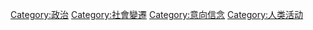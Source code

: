 {{Commons category|Activism}}

[[Category:政治|Category:政治]]
[[Category:社會變遷|Category:社會變遷]]
[[Category:意向信念|Category:意向信念]]
[[Category:人类活动|Category:人类活动]]